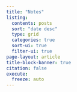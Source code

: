 ```yaml
---
title: "Notes"
listing:
  contents: posts
  sort: "date desc"
  type: grid
  categories: true
  sort-ui: true
  filter-ui: true
page-layout: article
title-block-banner: true
citation: false
execute:
  freeze: auto
---
```


::: {#posts}
:::
